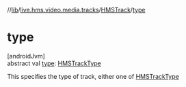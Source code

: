 //[lib](../../../index)/[live.hms.video.media.tracks](../index)/[HMSTrack](index)/[type](type)

# type

[androidJvm]\
abstract val [type](type): [HMSTrackType](../-h-m-s-track-type/index)

This specifies the type of track, either one of [HMSTrackType](../-h-m-s-track-type/index)
